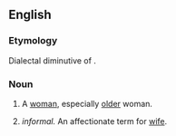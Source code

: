 ==English==

===Etymology===
Dialectal diminutive of {{term|wife||woman}}.

===Noun===
{{en-noun}}

# {{context|Geordie|derogatory}} A [[woman]], especially [[old]]er woman.
# {{context|American, urban}} ''informal.'' An affectionate term for [[wife]].